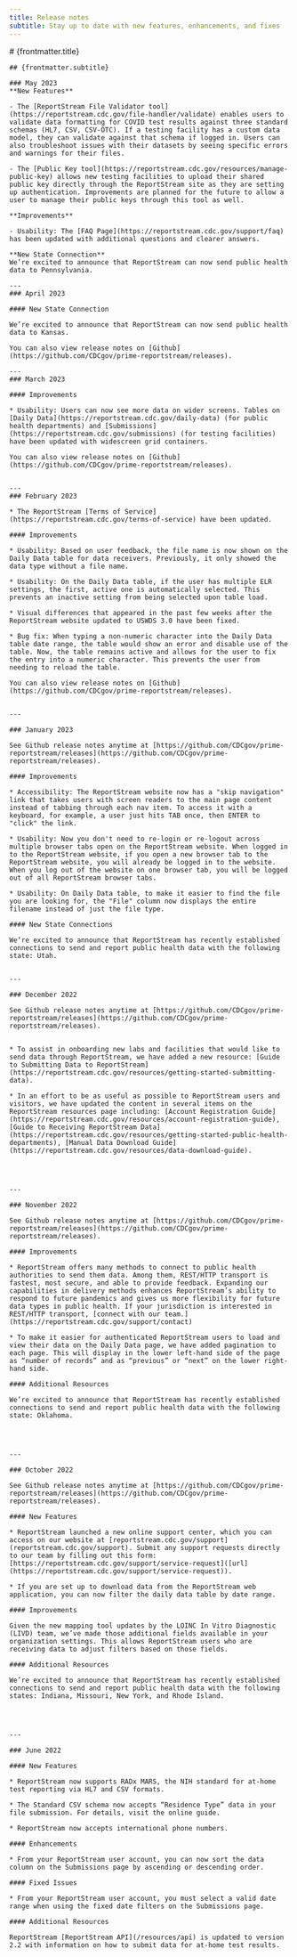 ```yaml
---
title: Release notes
subtitle: Stay up to date with new features, enhancements, and fixes
---
```


<LayoutSidenav>
    <Sidenav />
</LayoutSidenav>

<LayoutMain>
    # {frontmatter.title}

    ## {frontmatter.subtitle}

    ### May 2023
    **New Features**

    - The [ReportStream File Validator tool](https://reportstream.cdc.gov/file-handler/validate) enables users to validate data formatting for COVID test results against three standard schemas (HL7, CSV, CSV-OTC). If a testing facility has a custom data model, they can validate against that schema if logged in. Users can also troubleshoot issues with their datasets by seeing specific errors and warnings for their files.

    - The [Public Key tool](https://reportstream.cdc.gov/resources/manage-public-key) allows new testing facilities to upload their shared public key directly through the ReportStream site as they are setting up authentication. Improvements are planned for the future to allow a user to manage their public keys through this tool as well.

    **Improvements**

    - Usability: The [FAQ Page](https://reportstream.cdc.gov/support/faq) has been updated with additional questions and clearer answers.

    **New State Connection**
    We’re excited to announce that ReportStream can now send public health data to Pennsylvania.

    ---
    ### April 2023

    #### New State Connection

    We’re excited to announce that ReportStream can now send public health data to Kansas. 

    You can also view release notes on [Github](https://github.com/CDCgov/prime-reportstream/releases).

    ---
    ### March 2023

    #### Improvements

    * Usability: Users can now see more data on wider screens. Tables on [Daily Data](https://reportstream.cdc.gov/daily-data) (for public health departments) and [Submissions](https://reportstream.cdc.gov/submissions) (for testing facilities) have been updated with widescreen grid containers. 

    You can also view release notes on [Github](https://github.com/CDCgov/prime-reportstream/releases).


    ---
    ### February 2023

    * The ReportStream [Terms of Service](https://reportstream.cdc.gov/terms-of-service) have been updated. 

    #### Improvements

    * Usability: Based on user feedback, the file name is now shown on the Daily Data table for data receivers. Previously, it only showed the data type without a file name.

    * Usability: On the Daily Data table, if the user has multiple ELR settings, the first, active one is automatically selected. This prevents an inactive setting from being selected upon table load.

    * Visual differences that appeared in the past few weeks after the ReportStream website updated to USWDS 3.0 have been fixed.

    * Bug fix: When typing a non-numeric character into the Daily Data table date range, the table would show an error and disable use of the table. Now, the table remains active and allows for the user to fix the entry into a numeric character. This prevents the user from needing to reload the table.

    You can also view release notes on [Github](https://github.com/CDCgov/prime-reportstream/releases).


    ---

    ### January 2023

    See Github release notes anytime at [https://github.com/CDCgov/prime-reportstream/releases](https://github.com/CDCgov/prime-reportstream/releases). 

    #### Improvements

    * Accessibility: The ReportStream website now has a "skip navigation" link that takes users with screen readers to the main page content instead of tabbing through each nav item. To access it with a keyboard, for example, a user just hits TAB once, then ENTER to "click" the link.

    * Usability: Now you don't need to re-login or re-logout across multiple browser tabs open on the ReportStream website. When logged in to the ReportStream website, if you open a new browser tab to the ReportStream website, you will already be logged in to the website. When you log out of the website on one browser tab, you will be logged out of all ReportStream browser tabs.

    * Usability: On Daily Data table, to make it easier to find the file you are looking for, the "File" column now displays the entire filename instead of just the file type.

    #### New State Connections

    We’re excited to announce that ReportStream has recently established connections to send and report public health data with the following state: Utah.


    ---

    ### December 2022

    See Github release notes anytime at [https://github.com/CDCgov/prime-reportstream/releases](https://github.com/CDCgov/prime-reportstream/releases). 


    * To assist in onboarding new labs and facilities that would like to send data through ReportStream, we have added a new resource: [Guide to Submitting Data to ReportStream](https://reportstream.cdc.gov/resources/getting-started-submitting-data).

    * In an effort to be as useful as possible to ReportStream users and visitors, we have updated the content in several items on the ReportStream resources page including: [Account Registration Guide](https://reportstream.cdc.gov/resources/account-registration-guide), [Guide to Receiving ReportStream Data](https://reportstream.cdc.gov/resources/getting-started-public-health-departments), [Manual Data Download Guide](https://reportstream.cdc.gov/resources/data-download-guide).




    ---

    ### November 2022

    See Github release notes anytime at [https://github.com/CDCgov/prime-reportstream/releases](https://github.com/CDCgov/prime-reportstream/releases). 

    #### Improvements 

    * ReportStream offers many methods to connect to public health authorities to send them data. Among them, REST/HTTP transport is fastest, most secure, and able to provide feedback. Expanding our capabilities in delivery methods enhances ReportStream’s ability to respond to future pandemics and gives us more flexibility for future data types in public health. If your jurisdiction is interested in REST/HTTP transport, [connect with our team.](https://reportstream.cdc.gov/support/contact)

    * To make it easier for authenticated ReportStream users to load and view their data on the Daily Data page, we have added pagination to each page. This will display in the lower left-hand side of the page as “number of records” and as “previous” or “next” on the lower right-hand side.

    #### Additional Resources 

    We’re excited to announce that ReportStream has recently established connections to send and report public health data with the following state: Oklahoma. 




    ---

    ### October 2022

    See Github release notes anytime at [https://github.com/CDCgov/prime-reportstream/releases](https://github.com/CDCgov/prime-reportstream/releases). 

    #### New Features 

    * ReportStream launched a new online support center, which you can access on our website at [reportstream.cdc.gov/support](reportstream.cdc.gov/support). Submit any support requests directly to our team by filling out this form: [https://reportstream.cdc.gov/support/service-request]([url](https://reportstream.cdc.gov/support/service-request)). 

    * If you are set up to download data from the ReportStream web application, you can now filter the daily data table by date range.  

    #### Improvements 

    Given the new mapping tool updates by the LOINC In Vitro Diagnostic (LIVD) team, we’ve made those additional fields available in your organization settings. This allows ReportStream users who are receiving data to adjust filters based on those fields. 

    #### Additional Resources 

    We’re excited to announce that ReportStream has recently established connections to send and report public health data with the following states: Indiana, Missouri, New York, and Rhode Island.




    ---

    ### June 2022

    #### New Features

    * ReportStream now supports RADx MARS, the NIH standard for at-home test reporting via HL7 and CSV formats.

    * The Standard CSV schema now accepts “Residence Type” data in your file submission. For details, visit the online guide.

    * ReportStream now accepts international phone numbers.

    #### Enhancements

    * From your ReportStream user account, you can now sort the data column on the Submissions page by ascending or descending order.

    #### Fixed Issues

    * From your ReportStream user account, you must select a valid date range when using the fixed date filters on the Submissions page.

    #### Additional Resources

    ReportStream [ReportStream API](/resources/api) is updated to version 2.2 with information on how to submit data for at-home test results.
</LayoutMain>